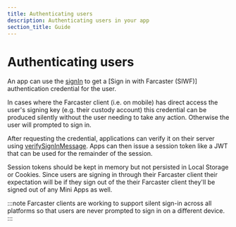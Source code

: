 ```yaml
---
title: Authenticating users
description: Authenticating users in your app
section_title: Guide
---
```


# Authenticating users

An app can use the [signIn](/docs/actions/signIn) to get a [Sign in with
Farcaster (SIWF)] authentication credential for the user.

In cases where the Farcaster client (i.e. on mobile) has direct access the
user's signing key (e.g. their custody account) this credential can be produced
silently without the user needing to take any action. Otherwise the user will
prompted to sign in.

After requesting the credential, applications can verify it on their server
using
[verifySignInMessage](https://docs.farcaster.xyz/auth-kit/client/app/verify-sign-in-message).
Apps can then issue a session token like a JWT that can be used for the
remainder of the session. 

Session tokens should be kept in memory but not persisted in Local Storage or
Cookies. Since users are signing in through their Farcaster client their
expectation will be if they sign out of the their Farcaster client they'll be
signed out of any Mini Apps as well.

:::note
Farcaster clients are working to support silent sign-in across all platforms so
that users are never prompted to sign in on a different device.
:::
